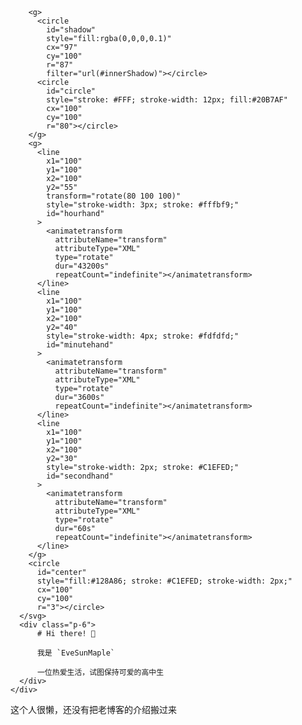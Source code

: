 
<BaseLayout PageID="home">
  <BaseCard title="home">
    <div class="flex">
      <svg width="200" height="200" class="clock">
        <filter id="innerShadow" x="-20%" y="-20%" width="140%" height="140%">
          <feGaussianBlur in="SourceGraphic" stdDeviation="3" result="blur"
          ></feGaussianBlur>
          <feOffset in="blur" dx="2.5" dy="2.5"></feOffset>
        </filter>

        <g>
          <circle
            id="shadow"
            style="fill:rgba(0,0,0,0.1)"
            cx="97"
            cy="100"
            r="87"
            filter="url(#innerShadow)"></circle>
          <circle
            id="circle"
            style="stroke: #FFF; stroke-width: 12px; fill:#20B7AF"
            cx="100"
            cy="100"
            r="80"></circle>
        </g>
        <g>
          <line
            x1="100"
            y1="100"
            x2="100"
            y2="55"
            transform="rotate(80 100 100)"
            style="stroke-width: 3px; stroke: #fffbf9;"
            id="hourhand"
          >
            <animatetransform
              attributeName="transform"
              attributeType="XML"
              type="rotate"
              dur="43200s"
              repeatCount="indefinite"></animatetransform>
          </line>
          <line
            x1="100"
            y1="100"
            x2="100"
            y2="40"
            style="stroke-width: 4px; stroke: #fdfdfd;"
            id="minutehand"
          >
            <animatetransform
              attributeName="transform"
              attributeType="XML"
              type="rotate"
              dur="3600s"
              repeatCount="indefinite"></animatetransform>
          </line>
          <line
            x1="100"
            y1="100"
            x2="100"
            y2="30"
            style="stroke-width: 2px; stroke: #C1EFED;"
            id="secondhand"
          >
            <animatetransform
              attributeName="transform"
              attributeType="XML"
              type="rotate"
              dur="60s"
              repeatCount="indefinite"></animatetransform>
          </line>
        </g>
        <circle
          id="center"
          style="fill:#128A86; stroke: #C1EFED; stroke-width: 2px;"
          cx="100"
          cy="100"
          r="3"></circle>
      </svg>
      <div class="p-6">
          # Hi there! 👋

          我是 `EveSunMaple`

          一位热爱生活，试图保持可爱的高中生
      </div>
    </div>
  </BaseCard>
  <BaseCard title="home">
    这个人很懒，还没有把老博客的介绍搬过来
  </BaseCard>
</BaseLayout>